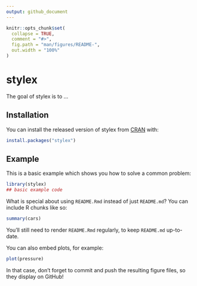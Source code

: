```yaml
---
output: github_document
---
```


<!-- README.md is generated from README.Rmd. Please edit that file -->

```r
knitr::opts_chunk$set(
  collapse = TRUE,
  comment = "#>",
  fig.path = "man/figures/README-",
  out.width = "100%"
)
```

# stylex

<!-- badges: start -->
<!-- badges: end -->

The goal of stylex is to ...

## Installation

You can install the released version of stylex from [CRAN](https://CRAN.R-project.org) with:

``` r
install.packages("stylex")
```

## Example

This is a basic example which shows you how to solve a common problem:

```r
library(stylex)
## basic example code
```

What is special about using `README.Rmd` instead of just `README.md`? You can include R chunks like so:

```r
summary(cars)
```

You'll still need to render `README.Rmd` regularly, to keep `README.md` up-to-date.

You can also embed plots, for example:

```r
plot(pressure)
```

In that case, don't forget to commit and push the resulting figure files, so they display on GitHub!
